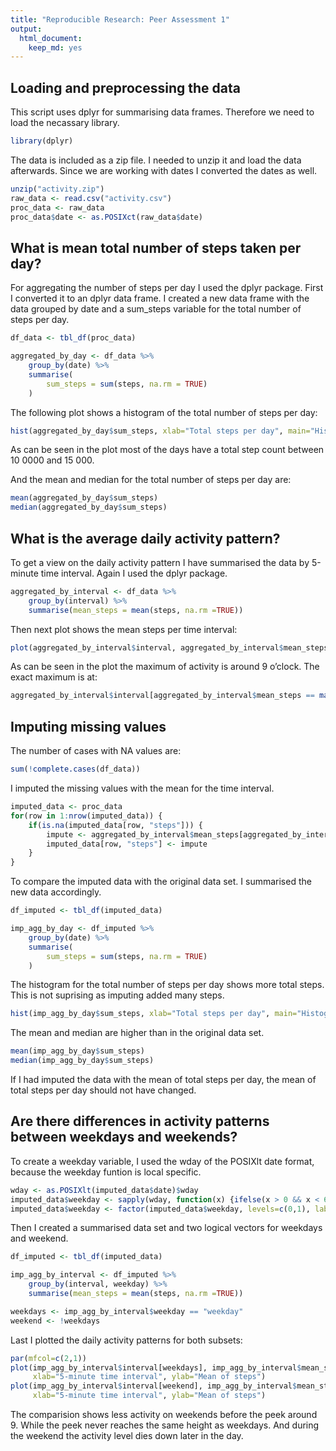 ```yaml
---
title: "Reproducible Research: Peer Assessment 1"
output: 
  html_document:
    keep_md: yes
---
```



## Loading and preprocessing the data

This script uses dplyr for summarising data frames. Therefore we need to load the necassary library.

```r
library(dplyr)
```

The data is included as a zip file. I needed to unzip it and load the data afterwards. Since we are working with dates I converted the dates as well.

```r
unzip("activity.zip")
raw_data <- read.csv("activity.csv")
proc_data <- raw_data
proc_data$date <- as.POSIXct(raw_data$date)
```

## What is mean total number of steps taken per day?

For aggregating the number of steps per day I used the dplyr package. First I converted it to an dplyr data frame. I created a new data frame with the data grouped by date and a sum_steps variable for the total number of steps per day.

```r
df_data <- tbl_df(proc_data)

aggregated_by_day <- df_data %>% 
    group_by(date) %>% 
    summarise(
        sum_steps = sum(steps, na.rm = TRUE)
    )
```

The following plot shows a histogram of the total number of steps per day:

```r
hist(aggregated_by_day$sum_steps, xlab="Total steps per day", main="Histogram of total steps per day")
```

As can be seen in the plot most of the days have a total step count between 10 0000 and 15 000.

And the mean and median for the total number of steps per day are:

```r
mean(aggregated_by_day$sum_steps)
median(aggregated_by_day$sum_steps)
```

## What is the average daily activity pattern?

To get a view on the daily activity pattern I have summarised the data by 5-minute time interval. Again I used the dplyr package.

```r
aggregated_by_interval <- df_data %>%
    group_by(interval) %>%
    summarise(mean_steps = mean(steps, na.rm =TRUE))
```

Then next plot shows the mean steps per time interval:

```r
plot(aggregated_by_interval$interval, aggregated_by_interval$mean_steps, type="l", xlab="5-minute time interval", ylab="Mean of steps", main="Daily activity pattern")
```

As can be seen in the plot the maximum of activity is around 9 o'clock. The exact maximum is at:

```r
aggregated_by_interval$interval[aggregated_by_interval$mean_steps == max(aggregated_by_interval$mean_steps)]
```

## Imputing missing values

The number of cases with NA values are:

```r
sum(!complete.cases(df_data))
```

I imputed the missing values with the mean for the time interval.

```r
imputed_data <- proc_data
for(row in 1:nrow(imputed_data)) {
    if(is.na(imputed_data[row, "steps"])) {
        impute <- aggregated_by_interval$mean_steps[aggregated_by_interval$interval == imputed_data[row, "interval"]]
        imputed_data[row, "steps"] <- impute
    }
}
```

To compare the imputed data with the original data set. I summarised the new data accordingly.

```r
df_imputed <- tbl_df(imputed_data)

imp_agg_by_day <- df_imputed %>% 
    group_by(date) %>%
    summarise(
        sum_steps = sum(steps, na.rm = TRUE)
    )
```

The histogram for the total number of steps per day shows more total steps. This is not suprising as imputing added many steps.

```r
hist(imp_agg_by_day$sum_steps, xlab="Total steps per day", main="Histogram of total steps per day")
```

The mean and median are higher than in the original data set.

```r
mean(imp_agg_by_day$sum_steps)
median(imp_agg_by_day$sum_steps)
```

If I had imputed the data with the mean of total steps per day, the mean of total steps per day should not have changed.

## Are there differences in activity patterns between weekdays and weekends?

To create a weekday variable, I used the wday of the POSIXlt date format, because the weekday funtion is local specific.

```r
wday <- as.POSIXlt(imputed_data$date)$wday
imputed_data$weekday <- sapply(wday, function(x) {ifelse(x > 0 && x < 6, 1, 0)} )
imputed_data$weekday <- factor(imputed_data$weekday, levels=c(0,1), labels=c("weekend","weekday"))
```

Then I created a summarised data set and two logical vectors for weekdays and weekend.

```r
df_imputed <- tbl_df(imputed_data)

imp_agg_by_interval <- df_imputed %>%
    group_by(interval, weekday) %>%
    summarise(mean_steps = mean(steps, na.rm =TRUE))

weekdays <- imp_agg_by_interval$weekday == "weekday"
weekend <- !weekdays
```

Last I plotted the daily activity patterns for both subsets:

```r
par(mfcol=c(2,1))
plot(imp_agg_by_interval$interval[weekdays], imp_agg_by_interval$mean_steps[weekdays], type="l", 
     xlab="5-minute time interval", ylab="Mean of steps")
plot(imp_agg_by_interval$interval[weekend], imp_agg_by_interval$mean_steps[weekend], type="l", 
     xlab="5-minute time interval", ylab="Mean of steps")
```

The comparision shows less activity on weekends before the peek around 9. While the peek never reaches the same height as weekdays. And during the weekend the activity level dies down later in the day.